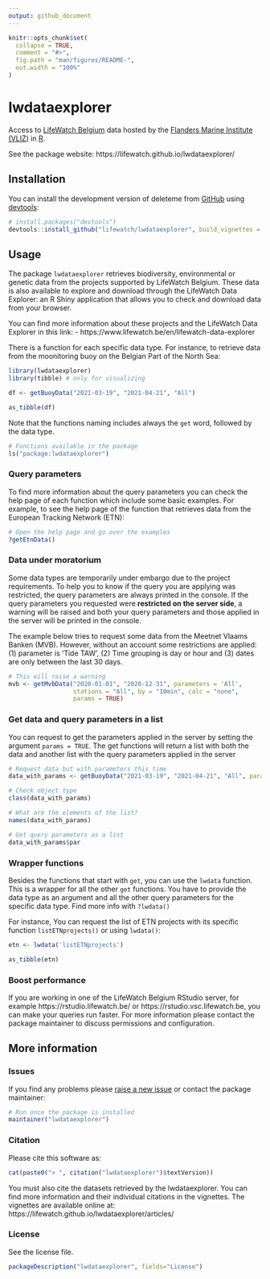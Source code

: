 ```yaml
---
output: github_document
---
```


<!-- README.md is generated from README.Rmd. Please edit that file -->

```r
knitr::opts_chunk$set(
  collapse = TRUE,
  comment = "#>",
  fig.path = "man/figures/README-",
  out.width = "100%"
)
```

# lwdataexplorer

<!-- badges: start -->
<!-- badges: end -->

Access to [LifeWatch Belgium](lifewatch.be/) data hosted by the [Flanders Marine Institute (VLIZ)](https://www.vliz.be/) in [R](https://www.r-project.org/).

See the package website: https://lifewatch.github.io/lwdataexplorer/

## Installation

You can install the development version of deleteme from [GitHub](https://github.com/lifewatch/lwdataexplorer) using [devtools](https://github.com/r-lib/devtools):

```r
# install.packages("devtools")
devtools::install_github("lifewatch/lwdataexplorer", build_vignettes = TRUE)
```

## Usage

The package `lwdataexplorer` retrieves biodiversity, environmental or genetic data from the projects supported by LifeWatch Belgium. These data is also available to explore and download through the LifeWatch Data Explorer: an R Shiny application that allows you to check and download data from your browser.

You can find more information about these projects and the LifeWatch Data Explorer in this link:
- https://www.lifewatch.be/en/lifewatch-data-explorer

There is a function for each specific data type. For instance, to retrieve data from the moonitoring buoy on the Belgian Part of the North Sea:

```r
library(lwdataexplorer)
library(tibble) # only for visualizing

df <- getBuoyData("2021-03-19", "2021-04-21", "All")

as_tibble(df)
```

Note that the functions naming includes always the `get` word, followed by the data type. 

```r
# Functions available in the package
ls("package:lwdataexplorer")
```


### Query parameters

To find more information about the query parameters you can check the help page of each function which include some basic examples. For example, to see the help page of the function that retrieves data from the European Tracking Network (ETN):

```r
# Open the help page and go over the examples
?getEtnData()
```


### Data under moratorium

Some data types are temporarily under embargo due to the project requirements. To help you to know if the query you are applying was restricted, the query parameters are always printed in the console. If the query parameters you requested were **restricted on the server side**, a warning will be raised and both your query parameters and those applied in the server will be printed in the console.

The example below tries to request some data from the Meetnet Vlaams Banken (MVB). However, without an account some restrictions are applied: (1) parameter is 'Tide TAW', (2) Time grouping is day or hour and (3) dates are only between the last 30 days.

```r
# This will raise a warning
mvb <- getMvbData("2020-01-01", "2020-12-31", parameters = 'All', 
                  stations = "All", by = "10min", calc = "none", 
                  params = TRUE)
```


### Get data and query parameters in a list
You can request to get the parameters applied in the server by setting the argument `params = TRUE`. The get functions will return a list with both the data and another list with the query parameters applied in the server

```r
# Request data but with parameters this time
data_with_params <- getBuoyData("2021-03-19", "2021-04-21", "All", params = TRUE)

# Check object type
class(data_with_params)

# What are the elements of the list?
names(data_with_params)

# Get query parameters as a list
data_with_params$par
```


### Wrapper functions

Besides the functions that start with `get`, you can use the `lwdata` function. This is a wrapper for all the other `get` functions. You have to provide the data type as an argument and all the other query parameters for the specific data type. Find more info with `?lwdata()`

For instance, You can request the list of ETN projects with its specific function `listETNprojects()` or using `lwdata()`:

```r
etn <- lwdata('listETNprojects')

as_tibble(etn)
```

### Boost performance

If you are working in one of the LifeWatch Belgium RStudio server, for example https://rstudio.lifewatch.be/ or https://rstudio.vsc.lifewatch.be, you can make your queries run faster. For more information please contact the package maintainer to discuss permissions and configuration.


## More information

### Issues
If you find any problems please [raise a new issue](https://github.com/lifewatch/lwdataexplorer/issues) or contact the package maintainer:

```r
# Run once the package is installed
maintainer("lwdataexplorer")
```

### Citation
Please cite this software as:

```r
cat(paste0("> ", citation("lwdataexplorer")$textVersion))
```

You must also cite the datasets retrieved by the lwdataexplorer. You can find more information and their individual citations in the vignettes. The vignettes are available online at: https://lifewatch.github.io/lwdataexplorer/articles/

### License
See the license file.

```r
packageDescription("lwdataexplorer", fields="License")
```
